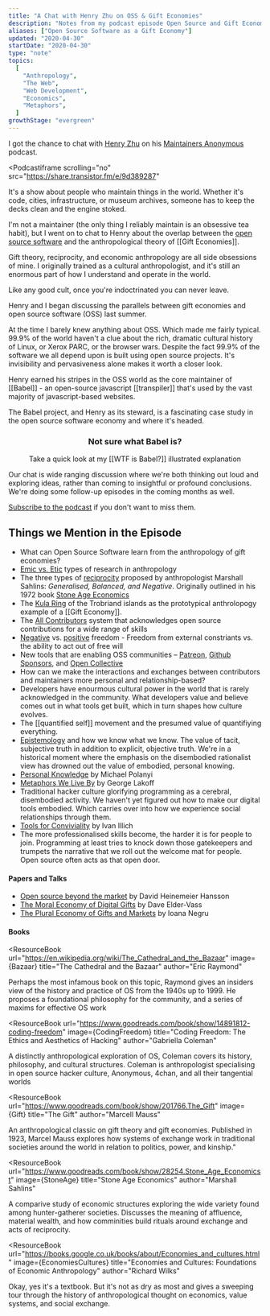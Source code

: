 ```yaml
---
title: "A Chat with Henry Zhu on OSS & Gift Economies"
description: "Notes from my podcast episode Open Source and Gift Economies on Maintainers Anonymous"
aliases: ["Open Source Software as a Gift Economy"]
updated: "2020-04-30"
startDate: "2020-04-30"
type: "note"
topics:
  [
    "Anthropology",
    "The Web",
    "Web Development",
    "Economics",
    "Metaphors",
  ]
growthStage: "evergreen"
---
```




I got the chance to chat with [Henry Zhu](https://www.henryzoo.com) on his [Maintainers Anonymous](https://maintainersanonymous.com/) podcast.

<Podcastiframe
  scrolling="no"
  src="https://share.transistor.fm/e/9d389287"
></Podcastiframe>

<Spacer size="small" />

It's a show about people who maintain things in the world. Whether it's code, cities, infrastructure, or museum archives, someone has to keep the decks clean and the engine stoked.

I'm not a maintainer (the only thing I reliably maintain is an obsessive tea habit), but I went on to chat to Henry about the overlap between the [open source software](https://en.wikipedia.org/wiki/Open-source-software_movement) and the anthropological theory of [[Gift Economies]].

Gift theory, reciprocity, and economic anthropology are all side obsessions of mine. I originally trained as a cultural anthropologist, and it's still an enormous part of how I understand and operate in the world.

Like any good cult, once you're indoctrinated you can never leave.

<RemoteImage
  alt="Illustration of a gift and the open source software symbol"
  width="300"
  src="https://res.cloudinary.com/dg3gyk0gu/image/upload/c_scale,f_auto,q_auto:good,w_1200/v1593552785/maggieappleton.com/notes/spot_gift.png"
/>

Henry and I began discussing the parallels between gift economies and open source software (OSS) last summer.

At the time I barely knew anything about OSS. Which made me fairly typical. 99.9% of the world haven't a clue about the rich, dramatic cultural history of Linux, or Xerox PARC, or the browser wars. Despite the fact 99.9% of the software we all depend upon is built using open source projects. It's invisibility and pervasiveness alone makes it worth a closer look.

Henry earned his stripes in the OSS world as the core maintainer of [[Babel]] - an open-source javascript [[transpiler]] that's used by the vast majority of javascript-based websites.

The Babel project, and Henry as its steward, is a fascinating case study in the open source software economy and where it's headed.

<Center>

### Not sure what Babel is?

Take a quick look at my [[WTF is Babel?]] illustrated explanation

</Center>

<RemoteImage
  width="500px"
  alt="Illustrated words reading 'wtf is babel?'"
  src="https://res.cloudinary.com/dg3gyk0gu/image/upload/c_scale,w_600/v1593552781/maggieappleton.com/notes/babel_crop.png"
/>

Our chat is wide ranging discussion where we're both thinking out loud and exploring ideas, rather than coming to insightful or profound conclusions. We're doing some follow-up episodes in the coming months as well.

[Subscribe to the podcast](https://maintainersanonymous.com/) if you don't want to miss them.

## Things we Mention in the Episode

- What can Open Source Software learn from the anthropology of gift economies?
- [Emic vs. Etic](https://en.wikipedia.org/wiki/Emic_and_etic) types of research in anthropology
- The three types of [reciprocity](<https://en.wikipedia.org/wiki/Reciprocity_(cultural_anthropology)>) proposed by anthropologist Marshall Sahlins: _Generalised, Balanced, and Negative_. <Footnote idName={1}>Originally outlined in his <YearsAgo>1972</YearsAgo> book [Stone Age Economics](https://www.goodreads.com/book/show/28254.Stone_Age_Economics)</Footnote>
- The [Kula Ring](https://en.wikipedia.org/wiki/Kula_ring) of the Trobriand islands as the prototypical anthrolopogy example of a [[Gift Economy]].
- The [All Contributors](https://allcontributors.org/) system that acknowledges open source contributions for a wide range of skills
- [Negative](https://en.wikipedia.org/wiki/Negative_liberty) vs. [positive](https://en.wikipedia.org/wiki/Positive_liberty) freedom - Freedom from external constriants vs. the ability to act out of free will
- New tools that are enabling OSS communities – [Patreon](https://www.patreon.com/), [Github Sponsors](https://github.com/sponsors), and [Open Collective](https://opencollective.com/)
- How can we make the interactions and exchanges between contributors and maintainers more personal and relationship-based?
- Developers have enourmous cultural power in the world that is rarely acknowledged in the community. What developers value and believe comes out in what tools get built, which in turn shapes how culture evolves.
- The [[quantified self]] movement and the presumed value of quantifiying everything.
- [Epistemology](https://en.wikipedia.org/wiki/Epistemology) and how we
  know what we know. The value of tacit, subjective truth in addition to explicit,
  objective truth. We're in a historical moment where the emphasis on the disembodied
  rationalist view has drowned out the value of embodied, personal knowing.
- [Personal Knowledge](https://www.goodreads.com/book/show/282032.Personal_Knowledge) by Michael Polanyi
- [Metaphors We Live By](https://www.goodreads.com/book/show/34459.Metaphors_We_Live_By) by George Lakoff
- Traditional hacker culture glorifying programming as a cerebral, disembodied activity.
  We haven't yet figured out how to make our digital tools embodied. Which carries over into how we experience social relationships through them.
- [Tools for Conviviality](https://www.goodreads.com/book/show/253076.Tools_for_Conviviality) by Ivan Illich
- The more professionalised skills become, the harder it is for people to join. Programming at least tries to knock down those gatekeepers and trumpets the narrative that we roll out the welcome mat for people. Open source often acts as that open door.

<Spacer size="small" />

<References>

#### Papers and Talks

- [Open source beyond the market](https://m.signalvnoise.com/open-source-beyond-the-market/) by David Heinemeier Hansson
- [The Moral Economy of Digital Gifts](https://www.jstor.org/stable/26179346) by Dave Elder-Vass
- [The Plural Economy of Gifts and Markets](https://www.researchgate.net/publication/326331925_The_Plural_economy_of_gifts_and_markets) by Ioana Negru

#### Books

<ResourceBook
  url="https://en.wikipedia.org/wiki/The_Cathedral_and_the_Bazaar"
  image={Bazaar}
  title="The Cathedral and the Bazaar"
  author="Eric Raymond"
>
  Perhaps the most infamous book on this topic, Raymond gives an insiders view
  of the history and practice of OS from the 1940s up to <YearsAgo>1999</YearsAgo>. He proposes a
  foundational philosophy for the community, and a series of maxims for
  effective OS work
</ResourceBook>

<ResourceBook
  url="https://www.goodreads.com/book/show/14891812-coding-freedom"
  image={CodingFreedom}
  title="Coding Freedom: The Ethics and Aesthetics of Hacking"
  author="Gabriella Coleman"
>
  A distinctly anthropological exploration of OS, Coleman covers its history,
  philosophy, and cultural structures. Coleman is anthropologist specialising in
  open source hacker culture, Anonymous, 4chan, and all their tangential worlds
</ResourceBook>

<ResourceBook
  url="https://www.goodreads.com/book/show/201766.The_Gift"
  image={Gift}
  title="The Gift"
  author="Marcell Mauss"
>
  An anthropological classic on gift theory and gift economies. Published in
  <YearsAgo>1923</YearsAgo>, Marcel Mauss explores how systems of exchange work in traditional
  societies around the world in relation to politics, power, and kinship."
</ResourceBook>

<ResourceBook
  url="https://www.goodreads.com/book/show/28254.Stone_Age_Economicst"
  image={StoneAge}
  title="Stone Age Economics"
  author="Marshall Sahlins"
>
  A comparive study of economic structures exploring the wide variety found
  among hunter-gatherer societies. Discusses the meaning of affluence, material
  wealth, and how comminities build rituals around exchange and acts of
  reciprocity.
</ResourceBook>

<ResourceBook
  url="https://books.google.co.uk/books/about/Economies_and_cultures.html"
  image={EconomiesCultures}
  title="Economies and Cultures: Foundations of Economic Anthropology"
  author="Richard Wilks"
>
  Okay, yes it's a textbook. But it's not as dry as most and gives a sweeping
  tour through the history of anthropological thought on economics, value
  systems, and social exchange.
</ResourceBook>

</References>
